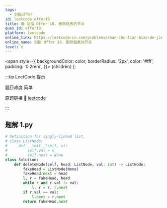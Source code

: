 ```yaml
---
tags:
  - 剑指offer
id: leetcode_offer18
title: 🟢 剑指 Offer 18. 删除链表的节点
ques_id: offer18
platform: leetcode
online_link: https://leetcode-cn.com/problems/shan-chu-lian-biao-de-jie-dian-lcof/
online_name: 剑指 Offer 18. 删除链表的节点
level: e
---
```


  <span
    style={{
      backgroundColor: color,
      borderRadius: '2px',
      color: '#fff',
      padding: '0.2rem',
    }}>
    {children}
  </span>
);

:::tip LeetCode 提示

题目难度 <Highlight color="#00b8a3">简单</Highlight>

原题链接 [🔗 leetcode](https://leetcode-cn.com/problems/shan-chu-lian-biao-de-jie-dian-lcof/)

:::



## 题解 1.py

```py
# Definition for singly-linked list.
# class ListNode:
#     def __init__(self, x):
#         self.val = x
#         self.next = None
class Solution:
    def deleteNode(self, head: ListNode, val: int) -> ListNode:
        fakeHead = ListNode(None)
        fakeHead.next = head
        l, r = fakeHead, head
        while r and r.val != val:
            l, r = r, r.next
        if r.val == val:
            l.next = r.next
        return fakeHead.next
```


